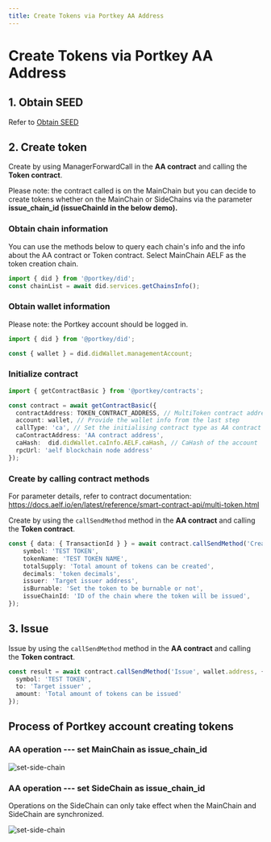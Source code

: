 ```yaml
---
title: Create Tokens via Portkey AA Address
---
```


# Create Tokens via Portkey AA Address

## 1. Obtain SEED

Refer to [Obtain SEED](docs/QuickStartGuides/LaunchTokenAndNFTCollection/ObtainSEED.mdx)

## 2. Create token

Create by using ManagerForwardCall in the **AA contract** and calling the **Token contract**.

Please note: the contract called is on the MainChain but you can decide to create tokens whether on the MainChain or SideChains via the parameter **issue_chain_id (issueChainId in the below demo).**

### Obtain chain information

You can use the methods below to query each chain's info and the info about the AA contract or Token contract. Select MainChain AELF as the token creation chain.

```typescript
import { did } from '@portkey/did';
const chainList = await did.services.getChainsInfo();
```

### Obtain wallet information

Please note: the Portkey account should be logged in.

```typescript
import { did } from '@portkey/did';

const { wallet } = did.didWallet.managementAccount;
```

### Initialize contract

```typescript
import { getContractBasic } from '@portkey/contracts';

const contract = await getContractBasic({
  contractAddress: TOKEN_CONTRACT_ADDRESS, // MultiToken contract address
  account: wallet, // Provide the wallet info from the last step
  callType: 'ca', // Set the initialising contract type as AA contract
  caContractAddress: 'AA contract address',
  caHash:  did.didWallet.caInfo.AELF.caHash, // CaHash of the account
  rpcUrl: 'aelf blockchain node address'
});  
```

### Create by calling contract methods

For parameter details, refer to contract documentation: https://docs.aelf.io/en/latest/reference/smart-contract-api/multi-token.html

Create by using the `callSendMethod` method in the **AA contract** and calling the **Token contract**.

```typescript
const { data: { TransactionId } } = await contract.callSendMethod('Create', wallet.address, {
    symbol: 'TEST TOKEN',
    tokenName: 'TEST TOKEN NAME',
    totalSupply: 'Total amount of tokens can be created',
    decimals: 'token decimals',
    issuer: 'Target issuer address',
    isBurnable: 'Set the token to be burnable or not',
    issueChainId: 'ID of the chain where the token will be issued',
});
```

## 3. Issue

Issue by using the `callSendMethod` method in the **AA contract** and calling the **Token contract**.

```typescript
const result = await contract.callSendMethod('Issue', wallet.address, {
  symbol: 'TEST TOKEN',
  to: 'Target issuer' ,
  amount: 'Total amount of tokens can be issued'
});
```

## Process of Portkey account creating tokens

### AA operation --- set MainChain as issue_chain_id

![set-side-chain](/img/quick-start/ca-operation-set-main-chain-for-token.jpg)

### AA operation --- set SideChain as issue_chain_id

Operations on the SideChain can only take effect when the MainChain and SideChain are synchronized.

![set-side-chain](/img/quick-start/ca-operation-set-side-chain-for-token.jpg)